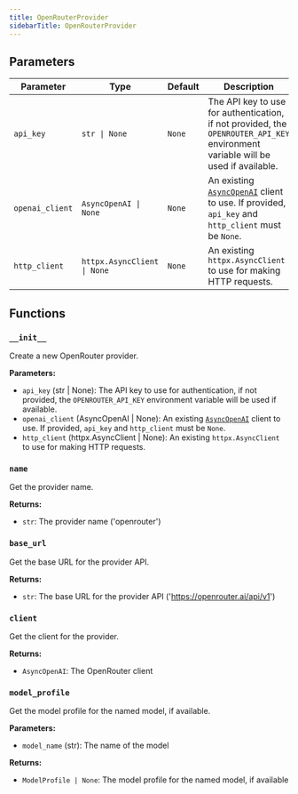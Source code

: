 ```yaml
---
title: OpenRouterProvider
sidebarTitle: OpenRouterProvider
---
```


## Parameters

| Parameter                          | Type                                                  | Default    | Description                                                                                                                                                                                                                      |
| ---------------------------------- | ----------------------------------------------------- | ---------- | -------------------------------------------------------------------------------------------------------------------------------------------------------------------------------------------------------------------------------- |
| `api_key`                          | `str \| None`                                         | `None`     | The API key to use for authentication, if not provided, the `OPENROUTER_API_KEY` environment variable will be used if available.                                                                                              |
| `openai_client`                   | `AsyncOpenAI \| None`                                 | `None`     | An existing [`AsyncOpenAI`](https://github.com/openai/openai-python?tab=readme-ov-file#async-usage) client to use. If provided, `api_key` and `http_client` must be `None`.                                                  |
| `http_client`                      | `httpx.AsyncClient \| None`                           | `None`     | An existing `httpx.AsyncClient` to use for making HTTP requests.                                                                                                                                                                 |

## Functions

### `__init__`

Create a new OpenRouter provider.

**Parameters:**

- `api_key` (str | None): The API key to use for authentication, if not provided, the `OPENROUTER_API_KEY` environment variable will be used if available.
- `openai_client` (AsyncOpenAI | None): An existing [`AsyncOpenAI`](https://github.com/openai/openai-python?tab=readme-ov-file#async-usage) client to use. If provided, `api_key` and `http_client` must be `None`.
- `http_client` (httpx.AsyncClient | None): An existing `httpx.AsyncClient` to use for making HTTP requests.

### `name`

Get the provider name.

**Returns:**

- `str`: The provider name ('openrouter')

### `base_url`

Get the base URL for the provider API.

**Returns:**

- `str`: The base URL for the provider API ('https://openrouter.ai/api/v1')

### `client`

Get the client for the provider.

**Returns:**

- `AsyncOpenAI`: The OpenRouter client

### `model_profile`

Get the model profile for the named model, if available.

**Parameters:**

- `model_name` (str): The name of the model

**Returns:**

- `ModelProfile | None`: The model profile for the named model, if available
